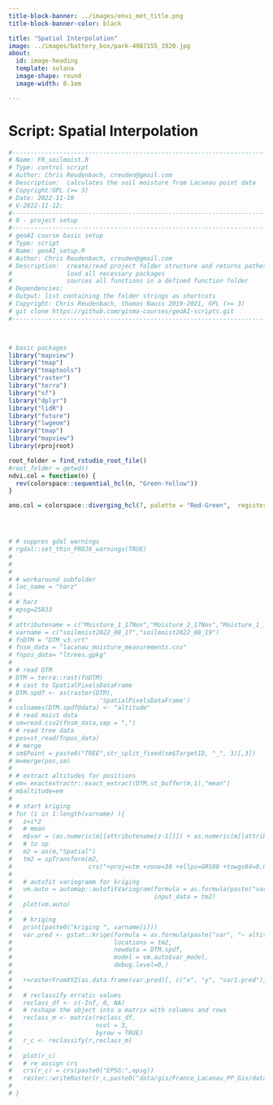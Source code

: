 ```yaml
---
title-block-banner: ../images/envi_met_title.png
title-block-banner-color: black

title: "Spatial Interpolation"
image: ../images/battery_box/park-4987155_1920.jpg
about:
  id: image-heading
  template: solana
  image-shape: round
  image-width: 0.1em

---
```


# Script: Spatial Interpolation


```r
#------------------------------------------------------------------------------
# Name: FR_soilmoist.R
# Type: control script 
# Author: Chris Reudenbach, creuden@gmail.com
# Description:  calculates the soil moisture from Lacanau point data
# Copyright:GPL (>= 3) 
# Date: 2022-11-10 
# V-2022-11-12; 
#------------------------------------------------------------------------------
# 0 - project setup
#------------------------------------------------------------------------------
# geoAI course basic setup
# Type: script
# Name: geoAI_setup.R
# Author: Chris Reudenbach, creuden@gmail.com
# Description:  create/read project folder structure and returns pathes as list
#               load all necessary packages 
#               sources all functions in a defined function folder
# Dependencies:   
# Output: list containing the folder strings as shortcuts
# Copyright: Chris Reudenbach, thomas Nauss 2019-2021, GPL (>= 3)
# git clone https://github.com/gisma-courses/geoAI-scripts.git
#------------------------------------------------------------------------------



# basic packages
library("mapview")
library("tmap")
library("tmaptools")
library("raster")
library("terra")
library("sf")
library("dplyr")
library("lidR")
library("future")
library("lwgeom")
library("tmap")
library("mapview")
library(rprojroot)

root_folder = find_rstudio_root_file()
#root_folder = getwd()
ndvi.col = function(n) {
  rev(colorspace::sequential_hcl(n, "Green-Yellow"))
}

ano.col = colorspace::diverging_hcl(7, palette = "Red-Green",  register = "rg")




# # suppres gdal warnings
# rgdal::set_thin_PROJ6_warnings(TRUE)
# 
# 
# 
# # workaround subfolder
# loc_name = "harz"
# 
# # harz
# epsg=25833
# 
# attributename = c("Moisture_1_17Nov","Moisture_2_17Nov","Moisture_1_19Nov","Moisture_2_19Nov")
# varname = c("soilmoist2022_08_17","soilmoist2022_08_19")
# fnDTM = "DTM_v3.vrt"
# fnsm_data = "lacanau_moisture_measurements.csv"
# fnpos_data= "ltrees.gpkg"
# 
# # read DTM
# DTM = terra::rast(fnDTM)
# # cast to SpatialPixelsDataFrame
# DTM.spdf <- as(raster(DTM),
#                        'SpatialPixelsDataFrame')
# colnames(DTM.spdf@data) <- "altitude"
# # read moist data 
# sm=read.csv2(fnsm_data,sep = ",")
# # read tree data
# pos=st_read(fnpos_data)
# # merge
# sm$Point = paste0("TREE",str_split_fixed(sm$TargetID, "_", 3)[,3])
# m=merge(pos,sm)
# 
# # extract altitudes for positions
# em= exactextractr::exact_extract(DTM,st_buffer(m,1),"mean")
# m$altitude=em
# 
# # start kriging 
# for (i in 1:length(varname) ){
#   z=i*2
#   # mean
#   m$var = (as.numeric(m[[attributename[z-1]]]) + as.numeric(m[[attributename[z]]]))/2
#   # to sp
#   m2 = as(m,"Spatial")    
#   tm2 = spTransform(m2,
#                     crs("+proj=utm +zone=30 +ellps=GRS80 +towgs84=0,0,0,0,0,0,0 +units=m +no_defs"))
# 
#   # autofit variogramm for kriging 
#   vm.auto = automap::autofitVariogram(formula = as.formula(paste("var", "~ 1")),
#                                       input_data = tm2)
#   plot(vm.auto)
#   
#   # kriging   
#   print(paste0("kriging ", varname[i]))
#   var.pred <- gstat::krige(formula = as.formula(paste("var", "~ altitude")),
#                            locations = tm2,
#                            newdata = DTM.spdf,
#                            model = vm.auto$var_model,
#                            debug.level=0,)
#   
#   r=rasterFromXYZ(as.data.frame(var.pred)[, c("x", "y", "var1.pred")])
#   
#   # reclassify erratic values 
#   reclass_df <- c(-Inf, 0, NA)
#   # reshape the object into a matrix with columns and rows
#   reclass_m <- matrix(reclass_df,
#                       ncol = 3,
#                       byrow = TRUE)
#   r_c <- reclassify(r,reclass_m)
# 
#   plot(r_c)
#   # re assign crs
#   crs(r_c) = crs(paste0("EPSG:",epsg))
#   raster::writeRaster(r_c,paste0("data/gis/France_Lacanau_PP_Gis/data_lev0/",varname[i],".tif"),overwrite=TRUE)
#   
# }

```